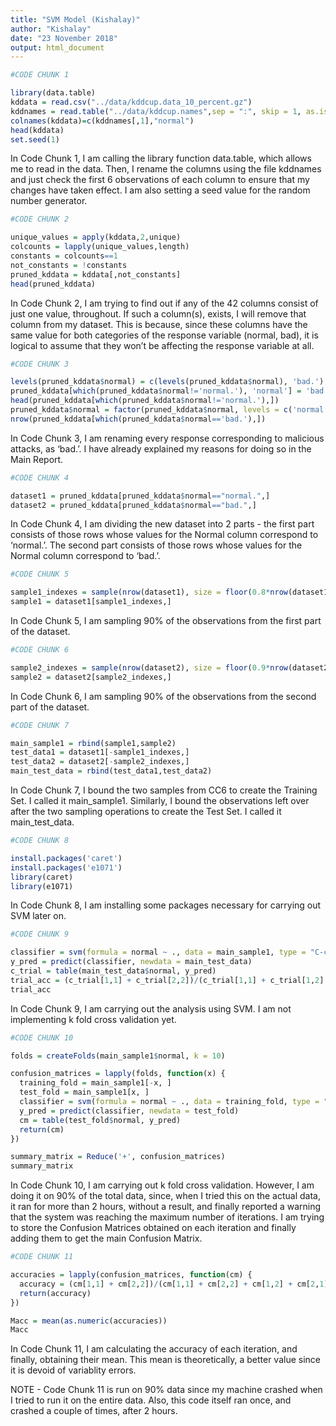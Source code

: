 ```yaml
---
title: "SVM Model (Kishalay)"
author: "Kishalay"
date: "23 November 2018"
output: html_document
---
```


```r
#CODE CHUNK 1

library(data.table)
kddata = read.csv("../data/kddcup.data_10_percent.gz")
kddnames = read.table("../data/kddcup.names",sep = ":", skip = 1, as.is = T)
colnames(kddata)=c(kddnames[,1],"normal")
head(kddata)
set.seed(1)

```

In Code Chunk 1, I am calling the library function data.table, which allows me to read in the data. Then, I rename the columns using the file kddnames and just check the first 6 observations of each column to ensure that my changes have taken effect. I am also setting a seed value for the random number generator.



```r
#CODE CHUNK 2

unique_values = apply(kddata,2,unique)
colcounts = lapply(unique_values,length)
constants = colcounts==1
not_constants = !constants
pruned_kddata = kddata[,not_constants]
head(pruned_kddata)

```

In Code Chunk 2, I am trying to find out if any of the 42 columns consist of just one value, throughout. If such a column(s), exists, I will remove that column from my dataset. This is because, since these columns have the same value for both categories of the response variable (normal, bad), it is logical to assume that they won't be affecting the response variable at all. 


```r
#CODE CHUNK 3

levels(pruned_kddata$normal) = c(levels(pruned_kddata$normal), 'bad.')
pruned_kddata[which(pruned_kddata$normal!='normal.'), 'normal'] = 'bad.'
head(pruned_kddata[which(pruned_kddata$normal!='normal.'),])
pruned_kddata$normal = factor(pruned_kddata$normal, levels = c('normal.','bad.'))
nrow(pruned_kddata[which(pruned_kddata$normal=='bad.'),])
```

In Code Chunk 3, I am renaming every response corresponding to malicious attacks, as 'bad.'. I have already explained my reasons for doing so in the Main Report. 


```r
#CODE CHUNK 4

dataset1 = pruned_kddata[pruned_kddata$normal=="normal.",]
dataset2 = pruned_kddata[pruned_kddata$normal=="bad.",]

```

In Code Chunk 4, I am dividing the new dataset into 2 parts - the first part consists of those rows whose values for the Normal column correspond to 'normal.'. The second part consists of those rows whose values for the Normal column correspond to 'bad.'.

```r
#CODE CHUNK 5

sample1_indexes = sample(nrow(dataset1), size = floor(0.8*nrow(dataset1)), prob=NULL)
sample1 = dataset1[sample1_indexes,]

```

In Code Chunk 5, I am sampling 90% of the observations from the first part of the dataset.

```r
#CODE CHUNK 6

sample2_indexes = sample(nrow(dataset2), size = floor(0.9*nrow(dataset2)),prob=NULL)
sample2 = dataset2[sample2_indexes,]

```

In Code Chunk 6, I am sampling 90% of the observations from the second part of the dataset.

```r
#CODE CHUNK 7

main_sample1 = rbind(sample1,sample2)
test_data1 = dataset1[-sample1_indexes,]
test_data2 = dataset2[-sample2_indexes,]
main_test_data = rbind(test_data1,test_data2)

```


In Code Chunk 7, I bound the two samples from CC6 to create the Training Set. I called it main_sample1.
Similarly, I bound the observations left over after the two sampling operations to create the Test Set. I called it main_test_data.

```r
#CODE CHUNK 8

install.packages('caret')
install.packages('e1071')
library(caret)
library(e1071)

```

In Code Chunk 8, I am installing some packages necessary for carrying out SVM later on.

```r
#CODE CHUNK 9

classifier = svm(formula = normal ~ ., data = main_sample1, type = "C-classification", kernel = "linear")
y_pred = predict(classifier, newdata = main_test_data)
c_trial = table(main_test_data$normal, y_pred)
trial_acc = (c_trial[1,1] + c_trial[2,2])/(c_trial[1,1] + c_trial[1,2] + c_trial[2,1] + c_trial[2,2])
trial_acc

```

In Code Chunk 9, I am carrying out the analysis using SVM. I am not implementing k fold cross validation yet.

```r
#CODE CHUNK 10

folds = createFolds(main_sample1$normal, k = 10)

confusion_matrices = lapply(folds, function(x) {
  training_fold = main_sample1[-x, ]
  test_fold = main_sample1[x, ]
  classifier = svm(formula = normal ~ ., data = training_fold, type = "C-classification", kernel = "linear")
  y_pred = predict(classifier, newdata = test_fold)
  cm = table(test_fold$normal, y_pred)
  return(cm)
})

summary_matrix = Reduce('+', confusion_matrices)
summary_matrix

```

In Code Chunk 10, I am carrying out k fold cross validation. However, I am doing it on 90% of the total data, since, when I tried this on the actual data, it ran for more than 2 hours, without a result, and finally reported a warning that the system was reaching the maximum number of iterations. I am trying to store the Confusion Matrices obtained on each iteration and finally adding them to get the main Confusion Matrix.

```r
#CODE CHUNK 11

accuracies = lapply(confusion_matrices, function(cm) {
  accuracy = (cm[1,1] + cm[2,2])/(cm[1,1] + cm[2,2] + cm[1,2] + cm[2,1])
  return(accuracy)
})

Macc = mean(as.numeric(accuracies))
Macc

```



In Code Chunk 11, I am calculating the accuracy of each iteration, and finally, obtaining their mean. This mean is theoretically, a better value since it is devoid of variablity errors. 

NOTE - Code Chunk 11 is run on 90% data since my machine crashed when I tried to run it on the entire data. Also, this code itself ran once, and crashed a couple of times, after 2 hours. 




